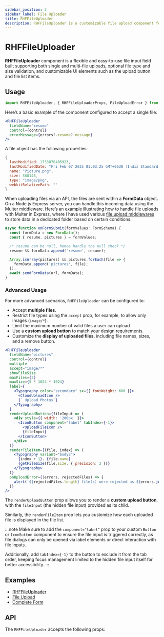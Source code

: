 ```yaml
---
sidebar_position: 5
sidebar_label: File Uploader
title: RHFFileUploader
description: RHFFileUploader is a customizable file upload component for React Hook Form, supporting single and multi-file uploads with validation, and listing the files uploaded along with their size.
---
```



# RHFFileUploader

<AvailabilityBanner componentName="RHFFileUploader" version="2.1" />

**RHFFileUploader** component is a flexible and easy-to-use file input field built
supporting both single and multi-file uploads, optional file type and size validation,
and customizable UI elements such as the upload button and file list items.

## Usage

```js
import RHFFileUploader, { RHFFileUploaderProps, FileUploadError } from '@nish1896/rhf-mui-components/mui/file-uploader';
```

Here’s a basic example of the component configured to accept a single file:

```jsx
<RHFFileUploader
  fieldName="resume"
  control={control}
  errorMessage={errors?.resume?.message}
/>
```

A file object has the following properties:

```js
{
  lastModified: 1738870405923,
  lastModifiedDate: "Fri Feb 07 2025 01:03:25 GMT+0530 (India Standard Time)",
  name: "Picture.png",
  size: 860146,
  type: "image/png",
  webkitRelativePath: ""
}
```
When uploading files via an API, the files are sent within a **FormData** object.
On a Node.js Express server, you can handle this incoming data using the [Multer](https://www.npmjs.com/package/multer) middleware.
Here’s an [example](https://github.com/nishkohli96/client-server-libs/blob/main/apps/express-server/src/routes/file/controller.ts)
illustrating how to handle file uploads with Multer in Express, where I have used
various [file upload middlewares](https://github.com/nishkohli96/client-server-libs/blob/main/apps/express-server/src/middleware/file-uploader.ts)
to store data in a dedicated folder based on certain conditions.

```ts
async function onFormSubmit(formValues: FormSchema) {
  const formData = new FormData();
  const { resume, pictures } = formValues;

  /* resume can be null, hence handle the null check */
  resume && formData.append('resume', resume);

  Array.isArray(pictures) && pictures.forEach(file => {
    formData.append('pictures', file);
  });
  await sendFormData(url, formData);
}
```

### Advanced Usage

For more advanced scenarios, `RHFFileUploader` can be configured to:
- Accept **multiple files**.
- Restrict file types using the `accept` prop, for example, to allow only images (`image/*`).
- Limit the maximum number of valid files a user can upload
- Use a **custom upload button** to match your design requirements.
- Customize the **display of uploaded files**, including file names, sizes, and a remove button.

```jsx
<RHFFileUploader
  fieldName="pictures"
  control={control}
  multiple
  accept="image/*"
  showFileSize
  maxFiles={3}
  maxSize={5 * 1024 * 1024}
  label={
    <Typography color="secondary" sx={{ fontWeight: 600 }}>
      <CloudUploadIcon />
      {` Upload Photos`}
    </Typography>
  }
  renderUploadButton={fileInput => (
    <div style={{ width: '200px' }}>
      <IconButton component="label" tabIndex={-1}>
        <UploadFileIcon />
        {fileInput}
      </IconButton>
    </div>
  )}
  renderFileItem={(file, index) => (
    <Typography variant="body2">
      {index + 1}. {file.name}
      {getFileSize(file.size, { precision: 2 })}
    </Typography>
  )}
  onUploadError={(errors, rejectedFiles) => {
    alert(`${rejectedFiles.length} file(s) were rejected as ${errors.join(' ,')}`)
  }}
/>
```

The `renderUploadButton` prop allows you to render a **custom upload button**,
with the `fileInput` (the hidden file input) provided as its child.

Similarly, the `renderFileItem` prop lets you customize how each uploaded
file is displayed in the file list.

:::note
Make sure to add the `component="label"` prop to your custom
`Button` or `IconButton` component to ensure the file input is triggered correctly,
as file dialogs can only be opened via label elements or direct interaction with file inputs.

Additionally, add `tabIndex={-1}` to the button to exclude it from the
tab order, keeping focus management limited to the hidden file input
itself for better accessibility.
:::

## Examples
- [RHFFileUploader](https://rhf-mui-components-examples.netlify.app/inputs)
- [File Upload](https://mui.com/material-ui/react-button/#file-upload)
- [Complete Form](https://rhf-mui-components-examples.netlify.app/complete-form)

## API
The `RHFFileUploader` accepts the following props:

<RHFFileUploaderPropsTable />
